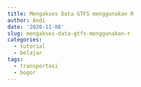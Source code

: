 ```yaml
---
title: Mengakses Data GTFS menggunakan R
author: Andi
date: '2020-11-08'
slug: mengakses-data-gtfs-menggunakan-r
categories:
  - tutorial
  - belajar
tags:
  - transportasi
  - bogor
---
```

